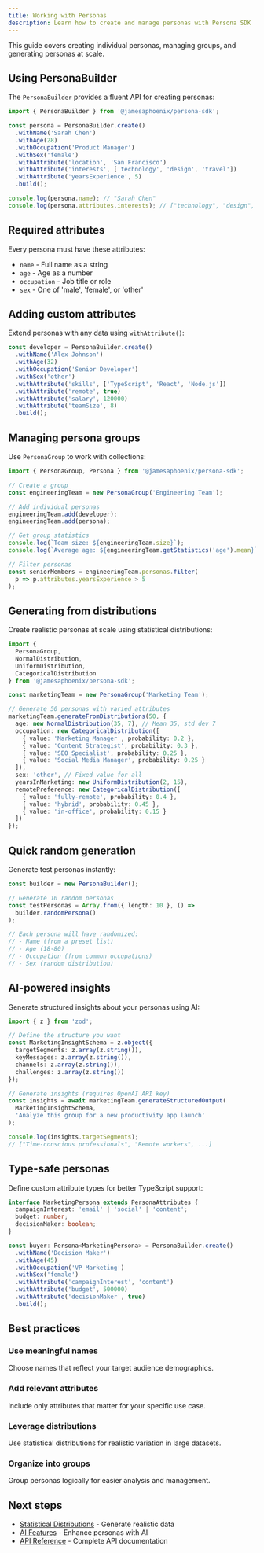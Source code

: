 ```yaml
---
title: Working with Personas
description: Learn how to create and manage personas with Persona SDK
---
```


This guide covers creating individual personas, managing groups, and generating personas at scale.

## Using PersonaBuilder

The `PersonaBuilder` provides a fluent API for creating personas:

```typescript
import { PersonaBuilder } from '@jamesaphoenix/persona-sdk';

const persona = PersonaBuilder.create()
  .withName('Sarah Chen')
  .withAge(28)
  .withOccupation('Product Manager')
  .withSex('female')
  .withAttribute('location', 'San Francisco')
  .withAttribute('interests', ['technology', 'design', 'travel'])
  .withAttribute('yearsExperience', 5)
  .build();

console.log(persona.name); // "Sarah Chen"
console.log(persona.attributes.interests); // ["technology", "design", "travel"]
```

## Required attributes

Every persona must have these attributes:

- `name` - Full name as a string
- `age` - Age as a number
- `occupation` - Job title or role
- `sex` - One of 'male', 'female', or 'other'

## Adding custom attributes

Extend personas with any data using `withAttribute()`:

```typescript
const developer = PersonaBuilder.create()
  .withName('Alex Johnson')
  .withAge(32)
  .withOccupation('Senior Developer')
  .withSex('other')
  .withAttribute('skills', ['TypeScript', 'React', 'Node.js'])
  .withAttribute('remote', true)
  .withAttribute('salary', 120000)
  .withAttribute('teamSize', 8)
  .build();
```

## Managing persona groups

Use `PersonaGroup` to work with collections:

```typescript
import { PersonaGroup, Persona } from '@jamesaphoenix/persona-sdk';

// Create a group
const engineeringTeam = new PersonaGroup('Engineering Team');

// Add individual personas
engineeringTeam.add(developer);
engineeringTeam.add(persona);

// Get group statistics
console.log(`Team size: ${engineeringTeam.size}`);
console.log(`Average age: ${engineeringTeam.getStatistics('age').mean}`);

// Filter personas
const seniorMembers = engineeringTeam.personas.filter(
  p => p.attributes.yearsExperience > 5
);
```

## Generating from distributions

Create realistic personas at scale using statistical distributions:

```typescript
import { 
  PersonaGroup, 
  NormalDistribution,
  UniformDistribution,
  CategoricalDistribution 
} from '@jamesaphoenix/persona-sdk';

const marketingTeam = new PersonaGroup('Marketing Team');

// Generate 50 personas with varied attributes
marketingTeam.generateFromDistributions(50, {
  age: new NormalDistribution(35, 7), // Mean 35, std dev 7
  occupation: new CategoricalDistribution([
    { value: 'Marketing Manager', probability: 0.2 },
    { value: 'Content Strategist', probability: 0.3 },
    { value: 'SEO Specialist', probability: 0.25 },
    { value: 'Social Media Manager', probability: 0.25 }
  ]),
  sex: 'other', // Fixed value for all
  yearsInMarketing: new UniformDistribution(2, 15),
  remotePreference: new CategoricalDistribution([
    { value: 'fully-remote', probability: 0.4 },
    { value: 'hybrid', probability: 0.45 },
    { value: 'in-office', probability: 0.15 }
  ])
});
```

## Quick random generation

Generate test personas instantly:

```typescript
const builder = new PersonaBuilder();

// Generate 10 random personas
const testPersonas = Array.from({ length: 10 }, () => 
  builder.randomPersona()
);

// Each persona will have randomized:
// - Name (from a preset list)
// - Age (18-80)
// - Occupation (from common occupations)
// - Sex (random distribution)
```

## AI-powered insights

Generate structured insights about your personas using AI:

```typescript
import { z } from 'zod';

// Define the structure you want
const MarketingInsightSchema = z.object({
  targetSegments: z.array(z.string()),
  keyMessages: z.array(z.string()),
  channels: z.array(z.string()),
  challenges: z.array(z.string())
});

// Generate insights (requires OpenAI API key)
const insights = await marketingTeam.generateStructuredOutput(
  MarketingInsightSchema,
  'Analyze this group for a new productivity app launch'
);

console.log(insights.targetSegments);
// ["Time-conscious professionals", "Remote workers", ...]
```

## Type-safe personas

Define custom attribute types for better TypeScript support:

```typescript
interface MarketingPersona extends PersonaAttributes {
  campaignInterest: 'email' | 'social' | 'content';
  budget: number;
  decisionMaker: boolean;
}

const buyer: Persona<MarketingPersona> = PersonaBuilder.create()
  .withName('Decision Maker')
  .withAge(45)
  .withOccupation('VP Marketing')
  .withSex('female')
  .withAttribute('campaignInterest', 'content')
  .withAttribute('budget', 500000)
  .withAttribute('decisionMaker', true)
  .build();
```

## Best practices

### Use meaningful names
Choose names that reflect your target audience demographics.

### Add relevant attributes
Include only attributes that matter for your specific use case.

### Leverage distributions
Use statistical distributions for realistic variation in large datasets.

### Organize into groups
Group personas logically for easier analysis and management.

## Next steps

- [Statistical Distributions](/docs/distributions) - Generate realistic data
- [AI Features](/docs/ai-features) - Enhance personas with AI
- [API Reference](/docs/api) - Complete API documentation